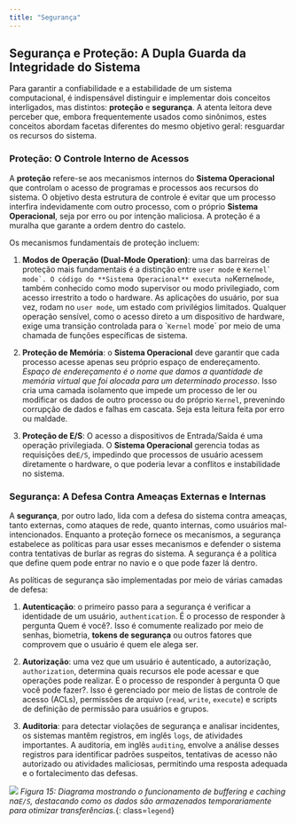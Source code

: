 ```yaml
---
title: "Segurança"
---
```


## Segurança e Proteção: A Dupla Guarda da Integridade do Sistema

Para garantir a confiabilidade e a estabilidade de um sistema computacional, é indispensável distinguir e implementar dois conceitos interligados, mas distintos: **proteção** e **segurança**. A atenta leitora deve perceber que, embora frequentemente usados como sinônimos, estes conceitos abordam facetas diferentes do mesmo objetivo geral: resguardar os recursos do sistema.

### Proteção: O Controle Interno de Acessos

A **proteção** refere-se aos mecanismos internos do **Sistema Operacional** que controlam o acesso de programas e processos aos recursos do sistema. O objetivo desta estrutura de controle é evitar que um processo interfira indevidamente com outro processo,  com o próprio **Sistema Operacional**, seja por erro ou por intenção maliciosa. A proteção é a muralha que garante a ordem dentro do castelo.

Os mecanismos fundamentais de proteção incluem:

1. **Modos de Operação (Dual-Mode Operation)**: uma das barreiras de proteção mais fundamentais é a distinção entre `user mode` e ``Kernel` mode`. O código do **Sistema Operacional** executa no ``Kernel` mode`, também conhecido como modo supervisor ou modo privilegiado, com acesso irrestrito a todo o hardware. As aplicações do usuário, por sua vez, rodam no `user mode`, um estado com privilégios limitados. Qualquer operação sensível, como o acesso direto a um dispositivo de hardware, exige uma transição controlada para o ``Kernel` mode` por meio de uma chamada de funções específicas de sistema.

2. **Proteção de Memória**: o **Sistema Operacional** deve garantir que cada processo acesse apenas seu próprio espaço de endereçamento. _Espaço de endereçamento é o nome que damos a quantidade de memória virtual que foi alocada para um determinado processo_. Isso cria uma camada isolamento que impede um processo de ler ou modificar os dados de outro processo ou do próprio `Kernel`, prevenindo corrupção de dados e falhas em cascata. Seja esta leitura feita por erro ou maldade.

3. **Proteção de E/S**: O acesso a dispositivos de Entrada/Saída é uma operação privilegiada. O **Sistema Operacional** gerencia todas as requisições de`E/S`, impedindo que processos de usuário acessem diretamente o hardware, o que poderia levar a conflitos e instabilidade no sistema.

### Segurança: A Defesa Contra Ameaças Externas e Internas

A **segurança**, por outro lado, lida com a defesa do sistema contra ameaças, tanto externas, como ataques de rede, quanto internas, como usuários mal-intencionados. Enquanto a proteção fornece os mecanismos, a segurança estabelece as políticas para usar esses mecanismos e defender o sistema contra tentativas de burlar as regras do sistema. A segurança é a política que define quem pode entrar no navio e o que pode fazer lá dentro.

As políticas de segurança são implementadas por meio de várias camadas de defesa:

1. **Autenticação**: o primeiro passo para a segurança é verificar a identidade de um usuário, `authentication`. É o processo de responder à pergunta Quem é você?. Isso é comumente realizado por meio de senhas, biometria, **tokens de segurança** ou outros fatores que comprovem que o usuário é quem ele alega ser.

2. **Autorização**: uma vez que um usuário é autenticado, a autorização, `authorization`, determina quais recursos ele pode acessar e que operações pode realizar. É o processo de responder à pergunta O que você pode fazer?. Isso é gerenciado por meio de listas de controle de acesso (ACLs), permissões de arquivo (`read`, `write`, `execute`) e scripts de definição de permissão para usuários e grupos.

3. **Auditoria**: para detectar violações de segurança e analisar incidentes, os sistemas mantêm registros, em inglês `logs`, de atividades importantes. A auditoria, em inglês `auditing`, envolve a análise desses registros para identificar padrões suspeitos, tentativas de acesso não autorizado ou atividades maliciosas, permitindo uma resposta adequada e o fortalecimento das defesas.

![](/assets/images/security_layers_svg.webp)
_Figura 15: Diagrama mostrando o funcionamento de buffering e caching na`E/S`, destacando como os dados são armazenados temporariamente para otimizar  transferências._{: class=`legend`}

